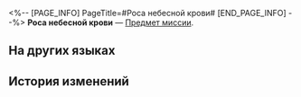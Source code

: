 <%-- [PAGE_INFO]
PageTitle=#Роса небесной крови#
[END_PAGE_INFO] --%>
{{Предмет Инфобокс
|id          = 140566
|Изображение = Предмет Роса небесной крови.png
|Тип         = Предмет миссии
|Инвентарь   = Миссии
|Редкость    = 3
|Эффект      = 
|Описание    = Редкое вино с Амфореуса. Говорят, оно сделано из урожая, орошённого божественной кровью титанов.<br />Это бутылка Мнестии Золотого Кокона, титана романтики.
}}
'''Роса небесной крови''' — [[Предмет миссии]].

==На других языках==
{{На других языках
|en   = Dew of Divine Blood
|zhs  = 神血蜜露
|zht  = 神血蜜露
|ja   = 神血の蜜露
|ko   = 신혈 감로
|es   = Rocío de sangre divina
|fr   = Rosée de sang divin
|ru   = Роса небесной крови
|th   = น้ำค้างโลหิตเทพ
|vi   = Mật Ngọt Máu Thần
|de   = Tau des göttlichen Blutes
|id   = Madu Darah Ilahi
|pt   = Orvalho de Sangue Divino
}}

==История изменений==
{{История изменений|3.5}}